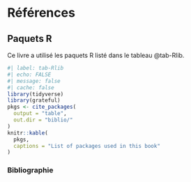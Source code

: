 # Références  {.unnumbered}

## Paquets R {.unnumbered}


Ce livre a utilisé les paquets R listé dans le tableau @tab-Rlib.

```r
#| label: tab-Rlib
#| echo: FALSE
#| message: false
#| cache: false
library(tidyverse)
library(grateful)
pkgs <- cite_packages(
  output = "table",
  out.dir = "biblio/"
)
knitr::kable(
  pkgs,
  captions = "List of packages used in this book"
)
```

### Bibliographie  {.unnumbered}

::: {#refs}
:::
